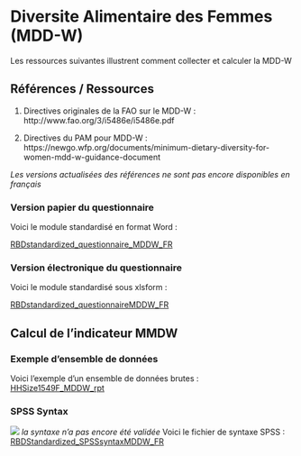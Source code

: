 # Diversite Alimentaire des Femmes (MDD-W)

Les ressources suivantes illustrent comment collecter et calculer la MDD-W

## Références / Ressources

1.  Directives originales de la FAO sur le MDD-W : http://www.fao.org/3/i5486e/i5486e.pdf

2.  Directives du PAM pour MDD-W : https://newgo.wfp.org/documents/minimum-dietary-diversity-for-women-mdd-w-guidance-document

*Les versions actualisées des références ne sont pas encore disponibles en français*


### Version papier du questionnaire

Voici le module standardisé en format Word :

[RBDstandardized_questionnaire_MDDW_FR](https://github.com/WFP-VAM/RBD_Resilience_guide_FR/blob/main/questionnaires/RBDstandardized_questionnaire_MDDW_FR.docx?raw=true) 

### Version électronique du questionnaire

Voici le module standardisé sous xlsform :

[RBDstandardized_questionnaireMDDW_FR](https://github.com/WFP-VAM/RBD_Resilience_guide_FR/blob/main/questionnaires/RBDstandardized_questionnaireMDDW_FR.xlsx?raw=true) 


## Calcul de l'indicateur MMDW

### Exemple d'ensemble de données

Voici l'exemple d'un ensemble de données brutes :  
[HHSize1549F_MDDW_rpt](https://github.com/WFP-VAM/RBD_Resilience_guide_FR/blob/main/example_datasets/exampleMDDWdataFrancais_raw/HHSize1549F_MDDW_rpt.sav?raw=true)  

### SPSS Syntax

![ ](images/construction.png) *la syntaxe n'a pas encore été validée*
Voici le fichier de syntaxe SPSS : 
[RBDStandardized_SPSSsyntaxMDDW_FR](https://github.com/WFP-VAM/RBD_Resilience_guide_FR/blob/main/syntax/RBDStandardized_SPSSsyntaxMDDW_FR.sps) 



